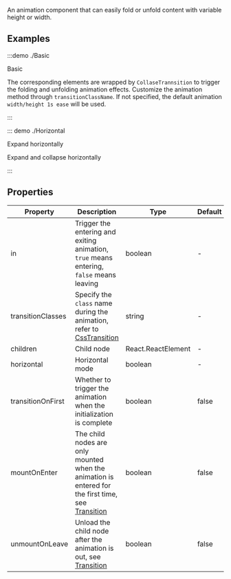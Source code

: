An animation component that can easily fold or unfold content with variable height or width.

## Examples

:::demo ./Basic

Basic

The corresponding elements are wrapped by `CollaseTrannsition` to trigger the folding and unfolding animation effects. Customize the animation method through `transitionClassName`. If not specified, the default animation `width/height 1s ease` will be used.

:::

::: demo ./Horizontal

Expand horizontally

Expand and collapse horizontally

:::

## Properties

| Property | Description | Type | Default | Require |
| --- | --- | --- | --- | --- |
| in | Trigger the entering and exiting animation, `true` means entering, `false` means leaving | boolean | - | true |
| transitionClasses | Specify the `class` name during the animation, refer to [CssTransition](/hooks/useCssTransition) | string | - | false |
| children | Child node | React.ReactElement | - | true |
| horizontal | Horizontal mode | boolean | - | - |
| transitionOnFirst | Whether to trigger the animation when the initialization is complete | boolean | false | false |
| mountOnEnter | The child nodes are only mounted when the animation is entered for the first time, see [Transition](/components/Transition) | boolean | false | false |
| unmountOnLeave | Unload the child node after the animation is out, see [Transition](/components/Transition) | boolean | false | false |
